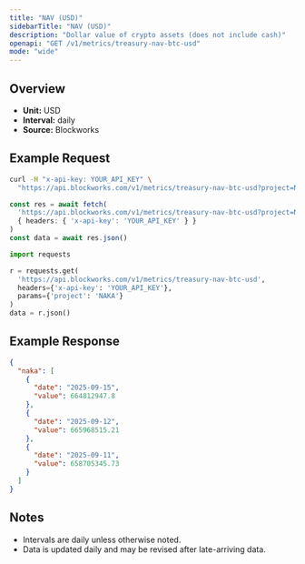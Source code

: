 ```yaml
---
title: "NAV (USD)"
sidebarTitle: "NAV (USD)"
description: "Dollar value of crypto assets (does not include cash)"
openapi: "GET /v1/metrics/treasury-nav-btc-usd"
mode: "wide"
---
```


## Overview

- **Unit:** USD
- **Interval:** daily
- **Source:** Blockworks

## Example Request

<CodeGroup>

```bash cURL
curl -H "x-api-key: YOUR_API_KEY" \
  "https://api.blockworks.com/v1/metrics/treasury-nav-btc-usd?project=NAKA"
```

```typescript TypeScript
const res = await fetch(
  'https://api.blockworks.com/v1/metrics/treasury-nav-btc-usd?project=NAKA',
  { headers: { 'x-api-key': 'YOUR_API_KEY' } }
)
const data = await res.json()
```

```python Python
import requests

r = requests.get(
  'https://api.blockworks.com/v1/metrics/treasury-nav-btc-usd',
  headers={'x-api-key': 'YOUR_API_KEY'},
  params={'project': 'NAKA'}
)
data = r.json()
```

</CodeGroup>

## Example Response

```json
{
  "naka": [
    {
      "date": "2025-09-15",
      "value": 664812947.8
    },
    {
      "date": "2025-09-12",
      "value": 665968515.21
    },
    {
      "date": "2025-09-11",
      "value": 658705345.73
    }
  ]
}
```

## Notes
- Intervals are daily unless otherwise noted.
- Data is updated daily and may be revised after late-arriving data.